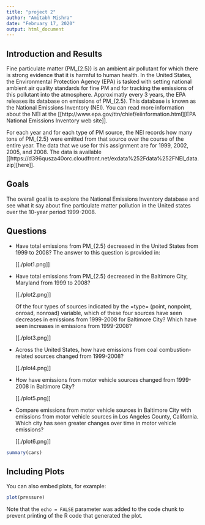 ---
title: "project 2"
author: "Amitabh Mishra"
date: "February 17, 2020"
output: html_document
---


## Introduction and Results

Fine particulate matter (PM_{2.5}) is an ambient air pollutant for which there
is strong evidence that it is harmful to human health. In the United States, the
Environmental Protection Agency (EPA) is tasked with setting national ambient
air quality standards for fine PM and for tracking the emissions of this
pollutant into the atmosphere. Approximatly every 3 years, the EPA releases its
database on emissions of PM_{2.5}. This database is known as the National
Emissions Inventory (NEI). You can read more information about the NEI at the
[[http://www.epa.gov/ttn/chief/eiinformation.html][EPA National Emissions Inventory web site]].

For each year and for each type of PM source, the NEI records how many tons of
PM_{2.5} were emitted from that source over the course of the entire year. The
data that we use for this assignment are for 1999, 2002, 2005, and
2008. The data is available [[https://d396qusza40orc.cloudfront.net/exdata%252Fdata%252FNEI_data.zip][here]].

## Goals
The overall goal is to explore the National Emissions Inventory database and see
what it say about fine particulate matter pollution in the United states over
the 10-year period 1999-2008.

## Questions

- Have total emissions from PM_{2.5} decreased in the United States from 1999 to
  2008? The answer to this question is provided in:

  [[./plot1.png]]

- Have total emissions from PM_{2.5} decreased in the Baltimore City, Maryland
  from 1999 to 2008?

  [[./plot2.png]]
  
  Of the four types of sources indicated by the =type= (point, nonpoint, onroad,
  nonroad) variable, which of these four sources have seen decreases in
  emissions from 1999-2008 for Baltimore City? Which have seen increases in
  emissions from 1999-2008? 

  [[./plot3.png]]

- Across the United States, how have emissions from coal combustion-related
  sources changed from 1999-2008?

  [[./plot4.png]]

- How have emissions from motor vehicle sources changed from 1999-2008 in
  Baltimore City?

  [[./plot5.png]]

- Compare emissions from motor vehicle sources in Baltimore City with emissions
  from motor vehicle sources in Los Angeles County, California. Which city has
  seen greater changes over time in motor vehicle emissions?

  [[./plot6.png]]

```{r cars}
summary(cars)
```

## Including Plots

You can also embed plots, for example:

```{r pressure, echo=FALSE}
plot(pressure)
```

Note that the `echo = FALSE` parameter was added to the code chunk to prevent printing of the R code that generated the plot.

